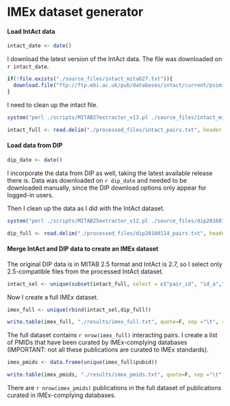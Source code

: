 IMEx dataset generator
========================================================

#### Load IntAct data

```r
intact_date <- date()
```

I download the latest version of the IntAct data. The file was downloaded on `r intact_date`. 

```r
if(!file.exists("./source_files/intact_mitab27.txt")){
  download.file("ftp://ftp.ebi.ac.uk/pub/databases/intact/current/psimitab/intact.txt", destfile = "./source_files/intact_mitab27.txt")
}
```

I need to clean up the intact file.

```r
system("perl ./scripts/MITAB27extractor_v13.pl ./source_files/intact_mitab27.txt ./processed_files/intact_pairs.txt")
```
```r
intact_full <- read.delim("./processed_files/intact_pairs.txt", header = T, sep = "\t", colClasses = "character")
```

#### Load data from DIP

```r
dip_date <- date()
```
I incorporate the data from DIP as well, taking the latest available release there is. Data was downloaded on `r dip_date` and needed to be downloaded manually, since the DIP download options only appear for logged-in users.  

Then I clean up the data as I did with the IntAct dataset. 

```r
system("perl ./scripts/MITAB25extractor_v12.pl ./source_files/dip20160114.txt ./processed_files/dip20160114_pairs.txt")
```
```r
dip_full <- read.delim("./processed_files/dip20160114_pairs.txt", header = T, sep = "\t", colClasses = "character")
```

#### Merge IntAct and DIP data to create an IMEx dataset

The original DIP data is in MITAB 2.5 format and IntAct is 2.7, so I select only 2.5-compatible files from the processed IntAct dataset. 

```r
intact_sel <- unique(subset(intact_full, select = c("pair_id", "id_a","id_b","pair_id_clean","id_a_clean","id_b_clean","taxid_a","taxid_b","pubid")))
```

Now I create a full IMEx dataset. 

```r
imex_full <- unique(rbind(intact_sel,dip_full))

write.table(imex_full, "./results/imex_full.txt", quote=F, sep ="\t", row.names = F, col.names = T)
```

The full dataset contains `r nrow(imex_full)` interacting pairs. I create a list of PMIDs that have been curated by IMEx-complying databases (IMPORTANT: not all these publications are curated to IMEx standards). 

```r
imex_pmids <- data.frame(unique(imex_full$pubid))

write.table(imex_pmids, "./results/imex_pmids.txt", quote=F, sep ="\t", row.names = F, col.names = T)
```

There are `r nrow(imex_pmids)` publications in the full dataset of publications curated in IMEx-complying databases. 